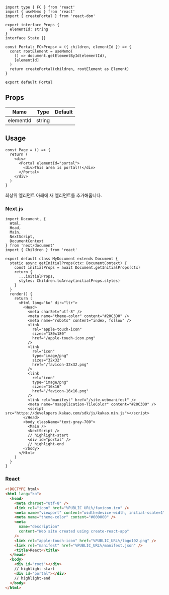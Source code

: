 
```tsx title="components/Portal/index.tsx"
import type { FC } from 'react'
import { useMemo } from 'react'
import { createPortal } from 'react-dom'

export interface Props {
  elementId: string
}
interface State {}

const Portal: FC<Props> = ({ children, elementId }) => {
  const rootElement = useMemo(
    () => document.getElementById(elementId),
    [elementId]
  )
  return createPortal(children, rootElement as Element)
}

export default Portal
```

## Props

| Name                  | Type   | Default |
| --------------------- | ------ | ------- |
| elementId<Required /> | string |         |

## Usage

```tsx
const Page = () => {
  return (
    <div>
      <Portal elementId="portal">
        <div>This area is portal!!</div>
      </Portal>
    </div>
  )
}
```

최상위 엘리먼트 아래에 새 엘리먼트를 추가해줍니다.

### Next.js

```tsx title="pages/_document.tsx"
import Document, {
  Html,
  Head,
  Main,
  NextScript,
  DocumentContext
} from 'next/document'
import { Children } from 'react'

export default class MyDocument extends Document {
  static async getInitialProps(ctx: DocumentContext) {
    const initialProps = await Document.getInitialProps(ctx)
    return {
      ...initialProps,
      styles: Children.toArray(initialProps.styles)
    }
  }
  render() {
    return (
      <Html lang="ko" dir="ltr">
        <Head>
          <meta charSet="utf-8" />
          <meta name="theme-color" content="#20C3D0" />
          <meta name="robots" content="index, follow" />
          <link
            rel="apple-touch-icon"
            sizes="180x180"
            href="/apple-touch-icon.png"
          />
          <link
            rel="icon"
            type="image/png"
            sizes="32x32"
            href="/favicon-32x32.png"
          />
          <link
            rel="icon"
            type="image/png"
            sizes="16x16"
            href="/favicon-16x16.png"
          />
          <link rel="manifest" href="/site.webmanifest" />
          <meta name="msapplication-TileColor" content="#20C3D0" />
          <script src="https://developers.kakao.com/sdk/js/kakao.min.js"></script>
        </Head>
        <body className="text-gray-700">
          <Main />
          <NextScript />
          // highlight-start
          <div id="portal" />
          // highlight-end
        </body>
      </Html>
    )
  }
}
```

### React

```html title="public/index.html"
<!DOCTYPE html>
<html lang="ko">
  <head>
    <meta charset="utf-8" />
    <link rel="icon" href="%PUBLIC_URL%/favicon.ico" />
    <meta name="viewport" content="width=device-width, initial-scale=1" />
    <meta name="theme-color" content="#000000" />
    <meta
      name="description"
      content="Web site created using create-react-app"
    />
    <link rel="apple-touch-icon" href="%PUBLIC_URL%/logo192.png" />
    <link rel="manifest" href="%PUBLIC_URL%/manifest.json" />
    <title>React</title>
  </head>
  <body>
    <div id="root"></div>
    // highlight-start
    <div id="portal"></div>
    // highlight-end
  </body>
</html>
```
